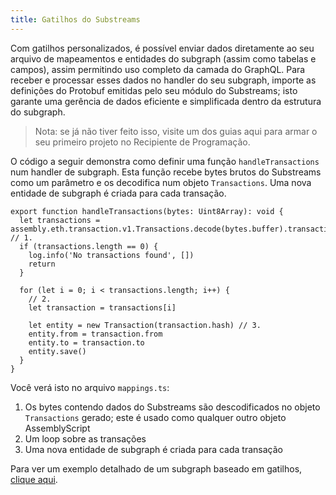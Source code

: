 ```yaml
---
title: Gatilhos do Substreams
---
```


Com gatilhos personalizados, é possível enviar dados diretamente ao seu arquivo de mapeamentos e entidades do subgraph (assim como tabelas e campos), assim permitindo uso completo da camada do GraphQL. Para receber e processar esses dados no handler do seu subgraph, importe as definições do Protobuf emitidas pelo seu módulo do Substreams; isto garante uma gerência de dados eficiente e simplificada dentro da estrutura do subgraph.

> Nota: se já não tiver feito isso, visite um dos guias aqui para armar o seu primeiro projeto no Recipiente de Programação.

O código a seguir demonstra como definir uma função `handleTransactions` num handler de subgraph. Esta função recebe bytes brutos do Substreams como um parâmetro e os decodifica num objeto `Transactions`. Uma nova entidade de subgraph é criada para cada transação.

```tsx
export function handleTransactions(bytes: Uint8Array): void {
  let transactions = assembly.eth.transaction.v1.Transactions.decode(bytes.buffer).transactions // 1.
  if (transactions.length == 0) {
    log.info('No transactions found', [])
    return
  }

  for (let i = 0; i < transactions.length; i++) {
    // 2.
    let transaction = transactions[i]

    let entity = new Transaction(transaction.hash) // 3.
    entity.from = transaction.from
    entity.to = transaction.to
    entity.save()
  }
}
```

Você verá isto no arquivo `mappings.ts`:

1. Os bytes contendo dados do Substreams são descodificados no objeto `Transactions` gerado; este é usado como qualquer outro objeto AssemblyScript
2. Um loop sobre as transações
3. Uma nova entidade de subgraph é criada para cada transação

Para ver um exemplo detalhado de um subgraph baseado em gatilhos, [clique aqui](/substreams/sps/tutorial/).
